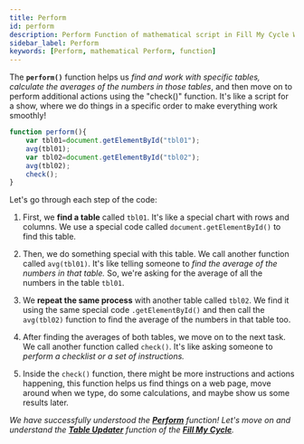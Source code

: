 ```yaml
---
title: Perform
id: perform
description: Perform Function of mathematical script in Fill My Cycle Website 
sidebar_label: Perform
keywords: [Perform, mathematical Perform, function]
---
```


The **`perform()`** function helps us *find and work with specific tables, calculate the averages of the numbers in those tables*, and then move on to perform additional actions using the "check()" function. It's like a script for a show, where we do things in a specific order to make everything work smoothly!

```jsx title="script.js"{2-6} showLineNumbers
function perform(){
	var tbl01=document.getElementById("tbl01");
	avg(tbl01);
	var tbl02=document.getElementById("tbl02");
	avg(tbl02);
	check();
}
```

Let's go through each step of the code:

1.	First, we **find a table** called `tbl01`. It's like a special chart with rows and columns. We use a special code called `document.getElementById()` to find this table.

2.	Then, we do something special with this table. We call another function called `avg(tbl01)`. It's like telling someone to *find the average of the numbers in that table.* So, we're asking for the average of all the numbers in the table `tbl01`.

3.	We **repeat the same process** with another table called `tbl02`. We find it using the same special code `.getElementById()` and then call the `avg(tbl02)` function to find the average of the numbers in that table too.

4.	After finding the averages of both tables, we move on to the next task. We call another function called `check()`. It's like asking someone to *perform a checklist or a set of instructions.*

5.	Inside the `check()` function, there might be more instructions and actions happening, this function helps us find things on a web page, move around when we type, do some calculations, and maybe show us some results later. 

 _We have successfully understood the [**Perform**](perform) function! Let's move on and understand the [**Table Updater**](table-updater) function of the **[Fill My Cycle](fillmycycle.tcetmumbai.in/)**._